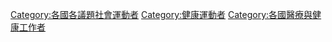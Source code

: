 
[[Category:各國各議題社會運動者|Category:各國各議題社會運動者]]
[[Category:健康運動者|Category:健康運動者]]
[[Category:各國醫療與健康工作者|Category:各國醫療與健康工作者]]